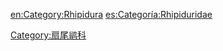 {{Commonscat|Rhipiduridae}}

[[Category:扇尾鹟科|Category:扇尾鹟科]]

[[en:Category:Rhipidura|en:Category:Rhipidura]]
[[es:Categoría:Rhipiduridae|es:Categoría:Rhipiduridae]]